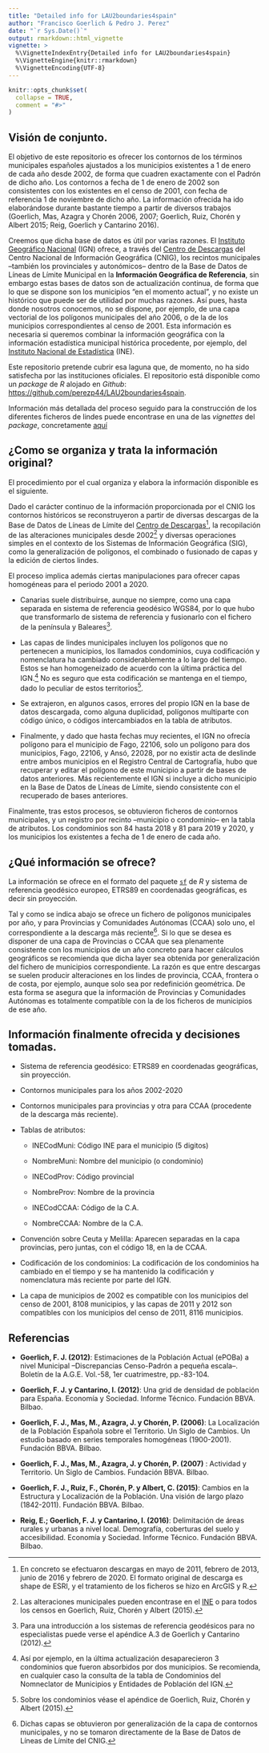 ```yaml
---
title: "Detailed info for LAU2boundaries4spain"
author: "Francisco Goerlich & Pedro J. Perez"
date: "`r Sys.Date()`"
output: rmarkdown::html_vignette
vignette: >
  %\VignetteIndexEntry{Detailed info for LAU2boundaries4spain}
  %\VignetteEngine{knitr::rmarkdown}
  %\VignetteEncoding{UTF-8}
---
```


```r
knitr::opts_chunk$set(
  collapse = TRUE,
  comment = "#>"
)
```


## Visión de conjunto.

El objetivo de este repositorio es ofrecer los contornos de los términos municipales españoles ajustados a los municipios existentes a 1 de enero de cada año desde 2002, de forma que cuadren exactamente con el Padrón de dicho año. Los contornos a fecha de 1 de enero de 2002 son consistentes con los existentes en el censo de 2001, con fecha de referencia 1 de noviembre de dicho año. La información ofrecida ha ido elaborándose durante bastante tiempo a partir de diversos trabajos (Goerlich, Mas, Azagra y Chorén 2006, 2007; Goerlich, Ruiz, Chorén y Albert 2015; Reig, Goerlich y Cantarino 2016).

Creemos que dicha base de datos es útil por varias razones. El [Instituto Geográfico Nacional](http://www.ign.es/web/ign/portal) (IGN) ofrece, a través del [Centro de Descargas](http://centrodedescargas.cnig.es/CentroDescargas/index.jsp) del Centro Nacional de Información Geográfica (CNIG), los recintos municipales --también los provinciales y autonómicos-- dentro de la Base de Datos de Líneas de Límite Municipal en la **Información Geográfica de Referencia**, sin embargo estas bases de datos son de actualización continua, de forma que lo que se dispone son los municipios "en el momento actual", y no existe un histórico que puede ser de utilidad por muchas razones. Así pues, hasta donde nosotros conocemos, no se dispone, por ejemplo, de una capa vectorial de los polígonos municipales del año 2006, o de la de los municipios correspondientes al censo de 2001. Esta información es necesaria si queremos combinar la información geográfica con la información estadística municipal histórica procedente, por ejemplo, del [Instituto Nacional de Estadística](http://www.ine.es/) (INE).

Este repositorio pretende cubrir esa laguna que, de momento, no ha sido satisfecha por las instituciones oficiales. El repositorio está disponible como un _package_ de _R_ alojado en _Github_: <https://github.com/perezp44/LAU2boundaries4spain>.

Información más detallada del proceso seguido para la construcción de los diferentes ficheros de lindes puede encontrase en una de las *vignettes* del *package*, concretamente [aquí](https://htmlpreview.github.io/?https://github.com/perezp44/LAU2boundaries4spain/blob/master/inst/doc/detailed-info-lau2boundaries4spain.html)


## ¿Como se organiza y trata la información original?

El procedimiento por el cual organiza y elabora la información disponible es el siguiente.

Dado el carácter continuo de la información proporcionada por el CNIG los contornos históricos se reconstruyeron a partir de diversas descargas de la Base de Datos de Líneas de Límite del [Centro de Descargas](http://centrodedescargas.cnig.es/CentroDescargas/index.jsp)[^1], la recopilación de las alteraciones municipales desde 2002[^2] y diversas operaciones simples en el contexto de los Sistemas de Información Geográfica (SIG), como la generalización de polígonos, el combinado o fusionado de capas y la edición de ciertos lindes.

El proceso implica además ciertas manipulaciones para ofrecer capas homogéneas para el periodo 2001 a 2020.

- Canarias suele distribuirse, aunque no siempre, como una capa separada en sistema de referencia geodésico WGS84, por lo que hubo que transformarlo de sistema de referencia y fusionarlo con el fichero de la península y Baleares[^3].

- Las capas de lindes municipales incluyen los polígonos que no pertenecen a municipios, los llamados condominios, cuya codificación y nomenclatura ha cambiado considerablemente a lo largo del tiempo. Estos se han homogeneizado de acuerdo con la última práctica del IGN.[^4] No es seguro que esta codificación se mantenga en el tiempo, dado lo peculiar de estos territorios[^5].

- Se extrajeron, en algunos casos, errores del propio IGN en la base de datos descargada, como alguna duplicidad, polígonos multiparte con código único, o códigos intercambiados en la tabla de atributos.

- Finalmente, y dado que hasta fechas muy recientes, el IGN no ofrecía polígono para el municipio de Fago, 22106, solo un polígono para dos municipios, Fago, 22106, y Ansó, 22028, por no existir acta de deslinde entre ambos municipios en el Registro Central de Cartografía, hubo que recuperar y editar el polígono de este municipio a partir de bases de datos anteriores. Más recientemente el IGN si incluye a dicho municipio en la Base de Datos de Líneas de Límite, siendo consistente con el recuperado de bases anteriores.

Finalmente, tras estos procesos, se obtuvieron ficheros de contornos municipales, y un registro por recinto --municipio o condominio-- en la tabla de atributos. Los condominios son 84 hasta 2018 y 81 para 2019 y 2020, y los municipios los existentes a fecha de 1 de enero de cada año.

## ¿Qué información se ofrece?

La información se ofrece en el formato del paquete [`sf`](https://cran.r-project.org/web/packages/sf/index.html) de _R_ y sistema de referencia geodésico europeo, ETRS89 en coordenadas geográficas, es decir sin proyección.

Tal y como se indica abajo se ofrece un fichero de polígonos municipales por año, y para Provincias y Comunidades Autónomas (CCAA) solo uno, el correspondiente a la descarga más reciente[^6]. Si lo que se desea es disponer de una capa de Provincias o CCAA que sea plenamente consistente con los municipios de un año concreto para hacer cálculos geográficos se recomienda que dicha layer sea obtenida por generalización del fichero de municipios correspondiente. La razón es que entre descargas se suelen producir alteraciones en los lindes de provincia, CCAA, frontera o de costa, por ejemplo, aunque solo sea por redefinición geométrica. De esta forma se asegura que la información de Provincias y Comunidades Autónomas es totalmente compatible con la de los ficheros de municipios de ese año.


## Información finalmente ofrecida y decisiones tomadas.

* Sistema de referencia geodésico: ETRS89 en coordenadas geográficas, sin proyección.

* Contornos municipales para los años 2002-2020 

* Contornos municipales para provincias y otra para CCAA (procedente de la descarga más reciente).

* Tablas de atributos:

    - INECodMuni: Código INE para el municipio (5 digitos)

    - NombreMuni: Nombre del municipio (o condominio)

    - INECodProv: Código provincial

    - NombreProv: Nombre de la provincia

    - INECodCCAA: Código de la C.A.

    - NombreCCAA: Nombre de la C.A.

* Convención sobre Ceuta y Melilla: Aparecen separadas en la capa provincias, pero juntas, con el código 18, en la de CCAA.

* Codificación de los condominios: La codificación de los condominios ha cambiado en el tiempo y se ha mantenido la codificación y nomenclatura más reciente por parte del IGN.

* La capa de municipios de 2002 es compatible con los municipios del censo de 2001, 8108 municipios, y las capas de 2011 y 2012 son compatibles con los municipios del censo de 2011, 8116 municipios.

## Referencias

* **Goerlich, F. J. (2012)**: Estimaciones de la Población Actual (ePOBa) a nivel Municipal –Discrepancias Censo-Padrón a pequeña escala–. Boletín de la A.G.E. Vol.-58, 1er cuatrimestre, pp.-83-104.

* **Goerlich, F. J. y Cantarino, I. (2012)**: Una grid de densidad de población para España. Economía y Sociedad. Informe Técnico. Fundación BBVA. Bilbao.

* **Goerlich, F. J., Mas, M., Azagra, J. y Chorén, P. (2006)**: La Localización de la Población Española sobre el Territorio. Un Siglo de Cambios. Un estudio basado en series temporales homogéneas (1900-2001). Fundación BBVA. Bilbao.

* **Goerlich, F. J., Mas, M., Azagra, J. y Chorén, P. (2007)** : Actividad y Territorio. Un Siglo de Cambios. Fundación BBVA. Bilbao.

* **Goerlich, F. J., Ruiz, F., Chorén, P. y Albert, C. (2015)**: Cambios en la Estructura y Localización de la Población. Una visión de largo plazo (1842-2011). Fundación BBVA. Bilbao.

* **Reig, E.; Goerlich, F. J. y Cantarino, I. (2016)**: Delimitación de áreas rurales y urbanas a nivel local. Demografía, coberturas del suelo y accesibilidad. Economía y Sociedad. Informe Técnico. Fundación BBVA. Bilbao.


[^1]: En concreto se efectuaron descargas en mayo de 2011, febrero de 2013, junio de 2016 y febrero de 2020. El formato original de descarga es shape de ESRI, y el tratamiento de los ficheros se hizo en ArcGIS y R.

[^2]: Las alteraciones municipales pueden encontrase en el [INE](http://www.ine.es/dyngs/INEbase/es/operacion.htm?c=Estadistica_C&cid=1254736177031&menu=ultiDatos&idp=1254734710990) o para todos los censos en Goerlich, Ruiz, Chorén y Albert (2015).

[^3]: Para una introducción a los sistemas de referencia geodésicos para no especialistas puede verse el apéndice A.3 de Goerlich y Cantarino (2012).

[^4]: Así por ejemplo, en la última actualización desaparecieron 3 condominios que fueron absorbidos por dos municipios. Se recomienda, en cualquier caso la consulta de la tabla de Condominios del Nomneclator de Municipios y Entidades de Población del IGN.

[^5]: Sobre los condominios véase el apéndice de Goerlich, Ruiz, Chorén y Albert (2015).

[^6]: Dichas capas se obtuvieron por generalización de la capa de contornos municipales, y no se tomaron directamente de la Base de Datos de Líneas de Límite del CNIG.


